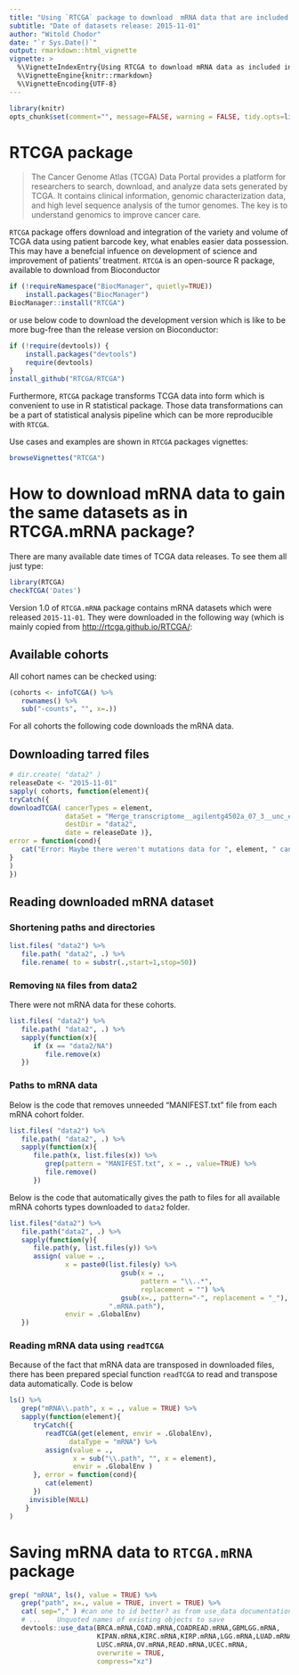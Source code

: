 ```yaml
---
title: "Using `RTCGA` package to download  mRNA data that are included in `RTCGA.mRNA` package"
subtitle: "Date of datasets release: 2015-11-01"
author: "Witold Chodor"
date: "`r Sys.Date()`"
output: rmarkdown::html_vignette
vignette: >
  %\VignetteIndexEntry{Using RTCGA to download mRNA data as included in RTCGA.mRNA}
  %\VignetteEngine{knitr::rmarkdown}
  %\VignetteEncoding{UTF-8}
---
```


```r
library(knitr)
opts_chunk$set(comment="", message=FALSE, warning = FALSE, tidy.opts=list(keep.blank.line=TRUE, width.cutoff=150),options(width=150), eval = FALSE)
```

# RTCGA package

> The Cancer Genome Atlas (TCGA) Data Portal provides a platform for researchers to search, download, and analyze data sets generated by TCGA. It contains clinical information, genomic characterization data, and high level sequence analysis of the tumor genomes. The key is to understand genomics to improve cancer care.

`RTCGA` package offers download and integration of the variety and volume of TCGA data using patient barcode key, what enables easier data possession. This may have a benefcial infuence on  development of science and improvement of patients' treatment. `RTCGA` is an open-source R package, available to download from Bioconductor 

```r
if (!requireNamespace("BiocManager", quietly=TRUE))
    install.packages("BiocManager")
BiocManager::install("RTCGA")
```
or use below code to download the development version which is like to be more bug-free than the release version on Bioconductor:

```r
if (!require(devtools)) {
    install.packages("devtools")
    require(devtools)
}
install_github("RTCGA/RTCGA")
```


Furthermore, `RTCGA` package transforms TCGA data into form which is convenient to use in R statistical package. Those data transformations can be a part of statistical analysis pipeline which can be more reproducible with `RTCGA`.

Use cases and examples are shown in `RTCGA` packages vignettes:
```r
browseVignettes("RTCGA")
```

# How to download mRNA data to gain the same datasets as in RTCGA.mRNA package?

There are many available date times of TCGA data releases. To see them all just type:
```r
library(RTCGA)
checkTCGA('Dates')
```

Version 1.0 of `RTCGA.mRNA` package contains mRNA datasets which were released `2015-11-01`. They were downloaded in the following way (which is mainly copied from [http://rtcga.github.io/RTCGA/](http://rtcga.github.io/RTCGA/):

## Available cohorts

All cohort names can be checked using:
```r
(cohorts <- infoTCGA() %>% 
   rownames() %>% 
   sub("-counts", "", x=.))
```

For all cohorts the following code downloads the mRNA data.

## Downloading tarred files
```r
# dir.create( "data2" )
releaseDate <- "2015-11-01"
sapply( cohorts, function(element){
tryCatch({
downloadTCGA( cancerTypes = element, 
              dataSet = "Merge_transcriptome__agilentg4502a_07_3__unc_edu__Level_3__unc_lowess_normalization_gene_level__data.Level_3",
              destDir = "data2", 
              date = releaseDate )},
error = function(cond){
   cat("Error: Maybe there weren't mutations data for ", element, " cancer.\n")
}
)
})
```

## Reading downloaded mRNA dataset

### Shortening paths and directories 

```r
list.files( "data2") %>% 
   file.path( "data2", .) %>%
   file.rename( to = substr(.,start=1,stop=50))
```


### Removing `NA` files from data2

There were not mRNA data for these cohorts.

```r
list.files( "data2") %>%
   file.path( "data2", .) %>%
   sapply(function(x){
      if (x == "data2/NA")
         file.remove(x)      
   })
```

### Paths to mRNA data

Below is the code that removes unneeded "MANIFEST.txt" file from each mRNA cohort folder.

```r
list.files( "data2") %>% 
   file.path( "data2", .) %>%
   sapply(function(x){
      file.path(x, list.files(x)) %>%
         grep(pattern = "MANIFEST.txt", x = ., value=TRUE) %>%
         file.remove()
      })
```

Below is the code that automatically gives the path to files for all available mRNA cohorts types downloaded to `data2` folder.

```r

list.files("data2") %>%
   file.path("data2", .) %>%
   sapply(function(y){
      file.path(y, list.files(y)) %>%
      assign( value = .,
              x = paste0(list.files(y) %>%
                            gsub(x = .,
                                 pattern = "\\..*",
                                 replacement = "") %>%
                            gsub(x=., pattern="-", replacement = "_"),
                         ".mRNA.path"),
              envir = .GlobalEnv)
   })
```

### Reading mRNA data using `readTCGA`

Because of the fact that mRNA data are transposed in downloaded files, there has been prepared special function `readTCGA` to read and transpose data automatically. Code is below

```r
ls() %>%
   grep("mRNA\\.path", x = ., value = TRUE) %>% 
   sapply(function(element){
      tryCatch({
         readTCGA(get(element, envir = .GlobalEnv),
               dataType = "mRNA") %>%
         assign(value = .,
                x = sub("\\.path", "", x = element),
                envir = .GlobalEnv )
      }, error = function(cond){
         cat(element)
      }) 
     invisible(NULL)
    }    
)
```

# Saving mRNA data to `RTCGA.mRNA` package


```r
grep( "mRNA", ls(), value = TRUE) %>%
   grep("path", x=., value = TRUE, invert = TRUE) %>%
   cat( sep="," ) #can one to id better? as from use_data documentation:
   # ...	Unquoted names of existing objects to save
   devtools::use_data(BRCA.mRNA,COAD.mRNA,COADREAD.mRNA,GBMLGG.mRNA,
                      KIPAN.mRNA,KIRC.mRNA,KIRP.mRNA,LGG.mRNA,LUAD.mRNA,
                      LUSC.mRNA,OV.mRNA,READ.mRNA,UCEC.mRNA,
                      overwrite = TRUE,
                      compress="xz")
```